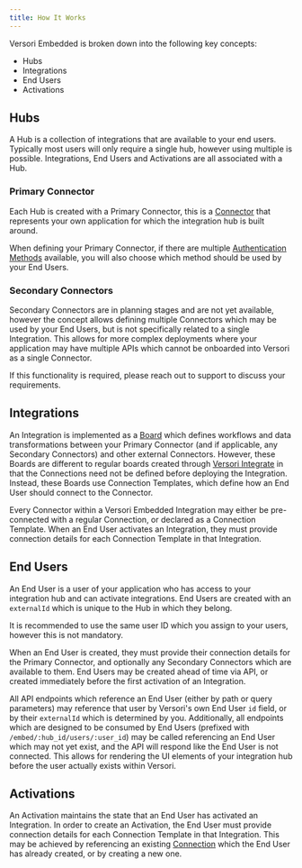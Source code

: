 ```yaml
---
title: How It Works
---
```


Versori Embedded is broken down into the following key concepts:

-   Hubs
-   Integrations
-   End Users
-   Activations

## Hubs

A Hub is a collection of integrations that are available to your end users. Typically most users will only require a
single hub, however using multiple is possible. Integrations, End Users and Activations are all associated with a Hub.

### Primary Connector

Each Hub is created with a Primary Connector, this is a [Connector](/v1/concepts/connectors) that represents your own
application for which the integration hub is built around.

When defining your Primary Connector, if there are multiple
[Authentication Methods](/v1/concepts/connectors/authentication-methods) available, you will also choose which method
should be used by your End Users.

### Secondary Connectors

<Note>
Secondary Connectors are in planning stages and are not yet available, however the concept allows defining multiple
Connectors which may be used by your End Users, but is not specifically related to a single Integration. This allows for
more complex deployments where your application may have multiple APIs which cannot be onboarded into Versori as a
single Connector.

If this functionality is required, please reach out to support to discuss your requirements.

</Note>

## Integrations

An Integration is implemented as a [Board](/v1/concepts/boards) which defines workflows and data transformations between
your Primary Connector (and if applicable, any Secondary Connectors) and other external Connectors. However, these
Boards are different to regular boards created through [Versori Integrate](/v1/integrate) in that the Connections need
not be defined before deploying the Integration. Instead, these Boards use Connection Templates, which define how an End
User should connect to the Connector.

Every Connector within a Versori Embedded Integration may either be pre-connected with a regular Connection, or declared
as a Connection Template. When an End User activates an Integration, they must provide connection details for each
Connection Template in that Integration.

## End Users

An End User is a user of your application who has access to your integration hub and can activate integrations. End
Users are created with an `externalId` which is unique to the Hub in which they belong.

<Note>It is recommended to use the same user ID which you assign to your users, however this is not mandatory.</Note>

When an End User is created, they must provide their connection details for the Primary Connector, and optionally any
Secondary Connectors which are available to them. End Users may be created ahead of time via API, or created immediately
before the first activation of an Integration.

All API endpoints which reference an End User (either by path or query parameters) may reference that user by Versori's
own End User `id` field, or by their `externalId` which is determined by you. Additionally, all endpoints which are
designed to be consumed by End Users (prefixed with `/embed/:hub_id/users/:user_id`) may be called referencing an End
User which may not yet exist, and the API will respond like the End User is not connected. This allows for rendering the
UI elements of your integration hub before the user actually exists within Versori.

## Activations

An Activation maintains the state that an End User has activated an Integration. In order to create an Activation, the
End User must provide connection details for each Connection Template in that Integration. This may be achieved by
referencing an existing [Connection](/v1/concepts/connections) which the End User has already created, or by creating a
new one.
